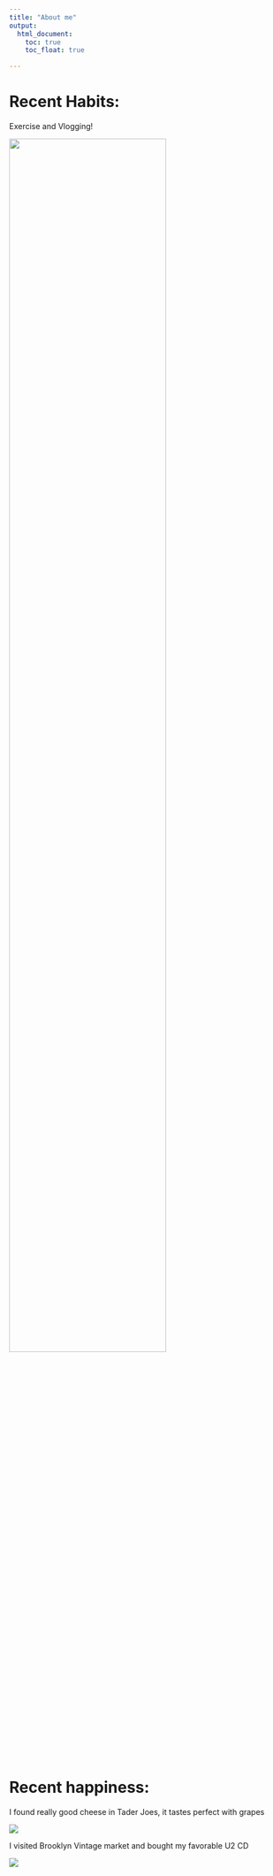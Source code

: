 ```yaml
---
title: "About me"
output: 
  html_document:
    toc: true
    toc_float: true

---
```


# Recent Habits:

Exercise and Vlogging!

<img src="images/IMG_0894.JPG" style="width:75%">

# Recent happiness:

I found really good cheese in Tader Joes, it tastes perfect with grapes

<img src="images/IMG_0877.JPG">

I visited Brooklyn Vintage market and bought my favorable U2 CD

<img src="images/IMG_0880.JPG">

